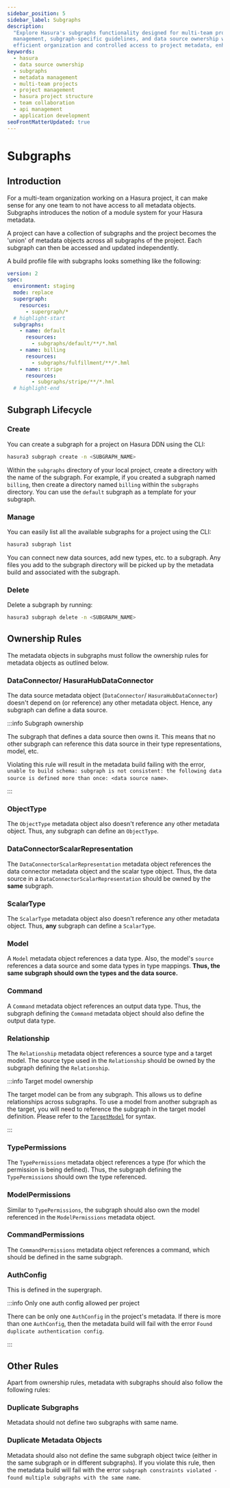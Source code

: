 ```yaml
---
sidebar_position: 5
sidebar_label: Subgraphs
description:
  "Explore Hasura's subgraphs functionality designed for multi-team projects. Understand the process of metadata object
  management, subgraph-specific guidelines, and data source ownership within Hasura. Discover how subgraphs facilitate
  efficient organization and controlled access to project metadata, enhancing team collaboration on Hasura projects."
keywords:
  - hasura
  - data source ownership
  - subgraphs
  - metadata management
  - multi-team projects
  - project management
  - hasura project structure
  - team collaboration
  - api management
  - application development
seoFrontMatterUpdated: true
---
```


# Subgraphs

## Introduction

For a multi-team organization working on a Hasura project, it can make sense for any one team to not have access to all
metadata objects. Subgraphs introduces the notion of a module system for your Hasura metadata.

A project can have a collection of subgraphs and the project becomes the 'union' of metadata objects across all
subgraphs of the project. Each subgraph can then be accessed and updated independently.

A build profile file with subgraphs looks something like the following:

```yaml
version: 2
spec:
  environment: staging
  mode: replace
  supergraph:
    resources:
      - supergraph/*
  # highlight-start
  subgraphs:
    - name: default
      resources:
        - subgraphs/default/**/*.hml
    - name: billing
      resources:
        - subgraphs/fulfillment/**/*.hml
    - name: stripe
      resources:
        - subgraphs/stripe/**/*.hml
  # highlight-end
```

## Subgraph Lifecycle

### Create

You can create a subgraph for a project on Hasura DDN using the CLI:

```bash
hasura3 subgraph create -n <SUBGRAPH_NAME>
```

Within the `subgraphs` directory of your local project, create a directory with the name of the subgraph. For example,
if you created a subgraph named `billing`, then create a directory named `billing` within the `subgraphs` directory. You
can use the `default` subgraph as a template for your subgraph.

### Manage

You can easily list all the available subgraphs for a project using the CLI:

```bash
hasura3 subgraph list
```

You can connect new data sources, add new types, etc. to a subgraph. Any files you add to the subgraph directory will be
picked up by the metadata build and associated with the subgraph.

### Delete

Delete a subgraph by running:

```bash
hasura3 subgraph delete -n <SUBGRAPH_NAME>
```

## Ownership Rules

The metadata objects in subgraphs must follow the ownership rules for metadata objects as outlined below.

### DataConnector/ HasuraHubDataConnector

The data source metadata object (`DataConnector`/ `HasuraHubDataConnector`) doesn't depend on (or reference) any other
metadata object. Hence, any subgraph can define a data source.

:::info Subgraph ownership

The subgraph that defines a data source then owns it. This means that no other subgraph can reference this data source
in their type representations, model, etc.

Violating this rule will result in the metadata build failing with the error,
`unable to build schema: subgraph is not consistent: the following data source is defined more than once: <data source name>`.

:::

### ObjectType

The `ObjectType` metadata object also doesn't reference any other metadata object. Thus, any subgraph can define an
`ObjectType`.

### DataConnectorScalarRepresentation

The `DataConnectorScalarRepresentation` metadata object references the data connector metadata object and the scalar
type object. Thus, the data source in a `DataConnectorScalarRepresentation` should be owned by the **same** subgraph.

### ScalarType

The `ScalarType` metadata object also doesn't reference any other metadata object. Thus, **any** subgraph can define a
`ScalarType`.

### Model

A `Model` metadata object references a data type. Also, the model's `source` references a data source and some data
types in type mappings. **Thus, the same subgraph should own the types and the data source.**

### Command

A `Command` metadata object references an output data type. Thus, the subgraph defining the `Command` metadata object
should also define the output data type.

### Relationship

The `Relationship` metadata object references a source type and a target model. The source type used in the
`Relationship` should be owned by the subgraph defining the `Relationship`.

:::info Target model ownership

The target model can be from any subgraph. This allows us to define relationships across subgraphs. To use a model from
another subgraph as the target, you will need to reference the subgraph in the target model definition. Please refer to
the [`TargetModel`](/supergraph-modeling/relationships.mdx#targetmodel) for syntax.

:::

### TypePermissions

The `TypePermissions` metadata object references a type (for which the permission is being defined). Thus, the subgraph
defining the `TypePermissions` should own the type referenced.

### ModelPermissions

Similar to `TypePermissions`, the subgraph should also own the model referenced in the `ModelPermissions` metadata
object.

### CommandPermissions

The `CommandPermissions` metadata object references a command, which should be defined in the same subgraph.

### AuthConfig

This is defined in the supergraph.

:::info Only one auth config allowed per project

There can be only one `AuthConfig` in the project's metadata. If there is more than one `AuthConfig`, then the metadata
build will fail with the error `Found duplicate authentication config`.

:::

## Other Rules

Apart from ownership rules, metadata with subgraphs should also follow the following rules:

### Duplicate Subgraphs

Metadata should not define two subgraphs with same name.

### Duplicate Metadata Objects

Metadata should also not define the same subgraph object twice (either in the same subgraph or in different subgraphs).
If you violate this rule, then the metadata build will fail with the error
`subgraph constraints violated - found multiple subgraphs with the same name`.
